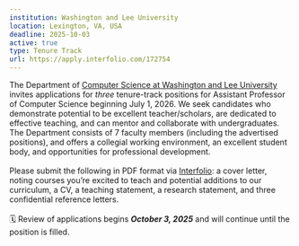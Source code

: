 ```yaml
---
institution: Washington and Lee University
location: Lexington, VA, USA
deadline: 2025-10-03
active: true
type: Tenure Track
url: https://apply.interfolio.com/172754
---
```

The Department of [Computer Science at Washington and Lee University](https://cs.wlu.edu) invites applications for *three* tenure-track positions for Assistant Professor of Computer Science beginning July 1, 2026. We seek candidates who demonstrate potential to be excellent teacher/scholars, are dedicated to effective teaching, and can mentor and collaborate with undergraduates.  The Department consists of 7 faculty members (including the advertised positions), and offers a collegial working environment, an excellent student body, and opportunities for professional development.
<br><br>
Please submit the following in PDF format via [Interfolio](https://apply.interfolio.com/172754): a cover letter, noting courses you’re excited to teach and potential additions to our curriculum, a CV, a teaching statement, a research statement, and three confidential reference letters.
<br> <br>
🗓️ Review of applications begins ***October 3, 2025*** and will continue 
until the position is filled. 
